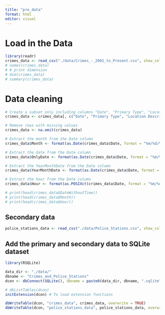 ```yaml
---
title: "pre_data"
format: html
editor: visual
---
```

# Load in the Data

```r
library(readr)
crimes_data <- read_csv("./data/Crimes_-_2001_to_Present.csv", show_col_types = FALSE)
# names(crimes_data)
# # print dimension
# dim(crimes_data)
# summary(crimes_data)
```

# Data cleaning
```r

# Create a subset only including columns "Date", "Primary Type", "Location Description", "Arrest", "Year", "Latitude", and "Longitude”, and "District"
crimes_data <- crimes_data[, c("Date", "Primary Type", "Location Description", "Arrest", "Year", "Latitude", "Longitude", "District")]

# Remove rows with missing values
crimes_data <- na.omit(crimes_data)

# Extract the month from the Date column
crimes_data$Month <- format(as.Date(crimes_data$Date, format = "%m/%d/%Y"), "%m")

# Extract the date from the Date column
crimes_data$OnlyDate <- format(as.Date(crimes_data$Date, format = "%m/%d/%Y"), "%d")

# Extract the YearMonthDate from the Date column
crimes_data$YearMonthDate <- format(as.Date(crimes_data$Date, format = "%m/%d/%Y"), "%m/%d/%Y")

# Extract the hour from the Date column
crimes_data$Hour <- format(as.POSIXct(crimes_data$Date, format = "%m/%d/%Y %I:%M:%S %p"), format = "%H")

# print(head(crimes_data$DateWithoutTime))
# print(head(crimes_data$Month))
# print(head(crimes_data$Hour))

```



## Secondary data
```r
police_stations_data <- read_csv("./data/Police_Stations.csv", show_col_types = FALSE)
```

## Add the primary and secondary data to SQLite dataset
```r
library(RSQLite)

data_dir <- "./data/"
dbname <- "Crimes_and_Police_Stations"
dcon <- dbConnect(SQLite(), dbname = paste0(data_dir, dbname, ".sqlite"))

# dbListTables(dcon)
initExtension(dcon) # To load extension functions

dbWriteTable(dcon, "crimes_data", crimes_data, overwrite = TRUE)
dbWriteTable(dcon, "police_stations_data", police_stations_data, overwrite = TRUE)
```



